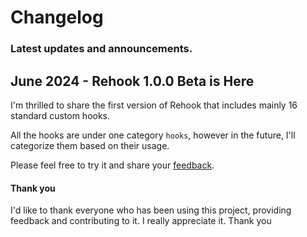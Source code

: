 
# Changelog

<h3 className="mt-4 text-xl font-normal text-gray-400">Latest updates and announcements.</h3>

## June 2024 - Rehook 1.0.0 Beta is Here

I'm thrilled to share the first version of Rehook that includes mainly 16 standard custom hooks. 

All the hooks are under one category `hooks`, however in the future, I'll categorize them based on their usage.

Please feel free to try it and share your [feedback](https://github.com/alamenai/rehook/issues/new).

#### Thank you

I'd like to thank everyone who has been using this project, providing feedback and contributing to it. I really appreciate it. Thank you 
